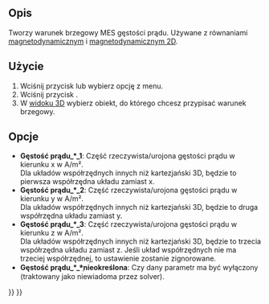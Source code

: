 <languages/>

{{Docnav
|[[FEM_ConstraintElectrostaticPotential/pl|Warunek brzegowy potencjału elektrostatycznego]]
|[[FEM_ConstraintMagnetization/pl|Warunek brzegowy magnetyzacji]]
|[[FEM_Workbench/pl|środowisko pracy MES]]
|IconL=FEM_ConstraintElectrostaticPotential.svg
|IconR=FEM_ConstraintMagnetization.svg
|IconC=Workbench_FEM.svg
}}

{{GuiCommandContainer|
{{GuiCommand/pl
|Name=FEM ConstraintCurrentDensity
|Name/pl=MES: Warunek brzegowy gęstości prądu
|MenuLocation=Model → Warunki brzegowe elektromagnetyczne → Warunek brzegowy gęstości prądu
|Workbenches=[[FEM_Workbench/pl|MES]]
|Version=0.21
|SeeAlso=[[FEM_EquationMagnetodynamic/pl|Równanie magnetodynamiczne]], [[FEM_EquationMagnetodynamic2D/pl|Równanie magnetodynamiczne 2D]]
}}
{{GuiCommandFemInfo/pl
|Solvers=Elmer
}}
}}

<span id="Description"></span>
==Opis==

Tworzy warunek brzegowy MES gęstości prądu. Używane z równaniami [[FEM_EquationMagnetodynamic/pl|magnetodynamicznym]] i [[FEM_EquationMagnetodynamic2D/pl|magnetodynamicznym 2D]].

<span id="Usage"></span>
==Użycie==

# Wciśnij przycisk {{Button|[[Image:FEM_ConstraintCurrentDensity.svg|16px]] [[FEM_ConstraintCurrentDensity/pl|Warunek brzegowy gęstości prądu]]}} lub wybierz opcję {{MenuCommand|Model → Warunki brzegowe elektromagnetyczne → [[Image:FEM_ConstraintCurrentDensity.svg|16px]] Warunek brzegowy gęstości prądu}} z menu.
# Wciśnij przycisk {{Button|Dodaj}}.
# W [[3D_view/pl|widoku 3D]] wybierz obiekt, do którego chcesz przypisać warunek brzegowy.

<span id="Options"></span>
==Opcje==

* '''Gęstość prądu_*_1''': Część rzeczywista/urojona gęstości prądu w kierunku x w A/m².</br> Dla układów współrzędnych innych niż kartezjański 3D, będzie to pierwsza współrzędna układu zamiast x.
* '''Gęstość prądu_*_2''': Część rzeczywista/urojona gęstości prądu w kierunku y w A/m².</br> Dla układów współrzędnych innych niż kartezjański 3D, będzie to druga współrzędna układu zamiast y.
* '''Gęstość prądu_*_3''': Część rzeczywista/urojona gęstości prądu w kierunku z w A/m².</br> Dla układów współrzędnych innych niż kartezjański 3D, będzie to trzecia współrzędna układu zamiast z. Jeśli układ współrzędnych nie ma trzeciej współrzędnej, to ustawienie zostanie zignorowane.
* '''Gęstość prądu_*_*̠nieokreślona''': Czy dany parametr ma być wyłączony (traktowany jako niewiadoma przez solver). 


{{Docnav
|[[FEM_ConstraintElectrostaticPotential/pl|Warunek brzegowy potencjału elektrostatycznego]]
|[[FEM_ConstraintMagnetization/pl|Warunek brzegowy magnetyzacji]]
|[[FEM_Workbench/pl|środowisko pracy MES]]
|IconL=FEM_ConstraintElectrostaticPotential.svg
|IconR=FEM_ConstraintMagnetization.svg
|IconC=Workbench_FEM.svg
}}

{{FEM Tools navi{{#translation:}}}}
{{Userdocnavi{{#translation:}}}}